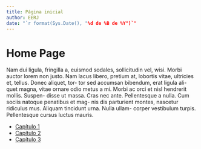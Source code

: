 ```yaml
---
title: Página inicial
author: EERJ
date: "`r format(Sys.Date(), "%d de %B de %Y")`"
---
```


# Home Page #

Nam dui ligula, fringilla a, euismod sodales, sollicitudin vel,
wisi. Morbi auctor lorem non justo. Nam lacus libero, pretium at,
lobortis vitae, ultricies et, tellus. Donec aliquet, tor- tor sed
accumsan bibendum, erat ligula ali- quet magna, vitae ornare odio metus
a mi.  Morbi ac orci et nisl hendrerit mollis. Suspen- disse ut
massa. Cras nec ante. Pellentesque a nulla. Cum sociis natoque penatibus
et mag- nis dis parturient montes, nascetur ridiculus mus. Aliquam
tincidunt urna. Nulla ullam- corper vestibulum turpis. Pellentesque
cursus luctus mauris.

 - [Capítulo 1](./cap01.hmtl)
 - [Capítulo 2](./cap02.hmtl)
 - [Capítulo 3](./cap03.hmtl)
